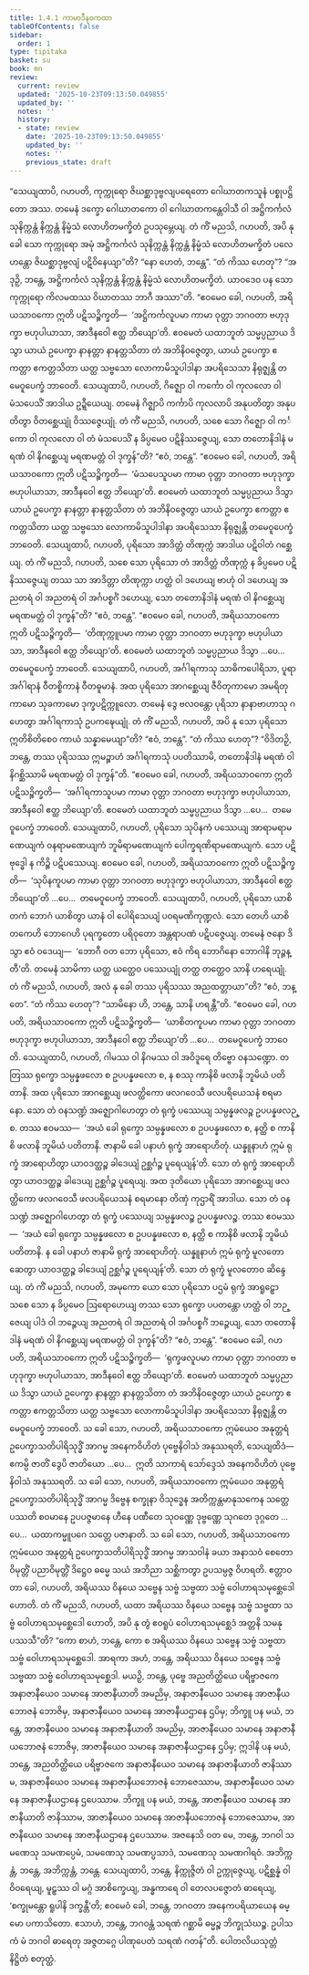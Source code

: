 ```yaml
---
title: 1.4.1 ကာမာဒီနဝကထာ
tableOfContents: false
sidebar:
  order: 1
type: tipitaka
basket: su
book: mn
review:
  current: review
  updated: '2025-10-23T09:13:50.049855'
  updated_by: ''
  notes: ''
  history:
  - state: review
    date: '2025-10-23T09:13:50.049855'
    updated_by: ''
    notes: ''
    previous_state: draft
---
```



<ReviewStatus review={frontmatter.review} showDetails={true} />

<HypothesisAnnotation frontmatter={frontmatter} />

<DynamicBreadcrumb />

<Division number="42" book="mn" e="ch" v="24" p="97">

<Paragraph number="79" book="mn">
“သေယျထာပိ, ဂဟပတိ, ကုက္ကုရော ဇိဃစ္ဆာဒုဗ္ဗလျပရေတော ဂေါဃာတကသူနံ ပစ္စုပဋ္ဌိတော အဿ. တမေနံ ဒက္ခော ဂေါဃာတကော ဝါ ဂေါဃာတကန္တေဝါသီ ဝါ အဋ္ဌိကင်္ကလံ သုနိက္ကန္တံ နိက္ကန္တံ နိမ္မံသံ လောဟိတမက္ခိတံ ဥပသုမ္ဘေယျ. တံ ကိံ မညသိ, ဂဟပတိ, အပိ နု ခေါ သော ကုက္ကုရော အမုံ အဋ္ဌိကင်္ကလံ သုနိက္ကန္တံ နိက္ကန္တံ နိမ္မံသံ လောဟိတမက္ခိတံ ပလေဟန္တော ဇိဃစ္ဆာဒုဗ္ဗလျံ ပဋိဝိနေယျာ”တိ?
</Paragraph>

<Paragraph number="80" book="mn">
“နော ဟေတံ, ဘန္တေ”.
</Paragraph>

<Paragraph number="81" book="mn">
“တံ ကိဿ ဟေတု”?
</Paragraph>

<Paragraph number="82" book="mn">
“အဒုဉှိ, ဘန္တေ, အဋ္ဌိကင်္ကလံ သုနိက္ကန္တံ နိက္ကန္တံ နိမ္မံသံ လောဟိတမက္ခိတံ. ယာဝဒေဝ ပန သော ကုက္ကုရော ကိလမထဿ ဝိဃာတဿ ဘာဂီ အဿာ”တိ. “ဧဝမေဝ ခေါ, ဂဟပတိ, အရိယသာဝကော ဣတိ ပဋိသဉ္စိက္ခတိ—  ‘အဋ္ဌိကင်္ကလူပမာ ကာမာ ဝုတ္တာ ဘဂဝတာ ဗဟုဒုက္ခာ ဗဟုပါယာသာ, အာဒီနဝေါ ဧတ္ထ ဘိယျော’တိ. ဧဝမေတံ ယထာဘူတံ သမ္မပ္ပညာယ ဒိသွာ ယာယံ ဥပေက္ခာ နာနတ္တာ နာနတ္တသိတာ တံ အဘိနိဝဇ္ဇေတွာ, ယာယံ ဥပေက္ခာ ဧကတ္တာ ဧကတ္တသိတာ ယတ္ထ သဗ္ဗသော လောကာမိသူပါဒါနာ အပရိသေသာ နိရုဇ္ဈန္တိ တမေဝူပေက္ခံ ဘာဝေတိ.
</Paragraph>

</Division>
<Division number="43" book="mn" e="ch" v="24" p="98">

<Paragraph number="83" book="mn">
သေယျထာပိ, ဂဟပတိ, ဂိဇ္ဈော ဝါ ကင်္ကော ဝါ ကုလလော ဝါ မံသပေသိံ အာဒါယ ဥဍ္ဍီယေယျ. တမေနံ ဂိဇ္ဈာပိ ကင်္ကာပိ ကုလလာပိ အနုပတိတွာ အနုပတိတွာ ဝိတစ္ဆေယျုံ ဝိဿဇ္ဇေယျုံ. တံ ကိံ မညသိ, ဂဟပတိ, သစေ သော ဂိဇ္ဈော ဝါ ကင်္ကော ဝါ ကုလလော ဝါ တံ မံသပေသိံ န ခိပ္ပမေဝ ပဋိနိဿဇ္ဇေယျ, သော တတောနိဒါနံ မရဏံ ဝါ နိဂစ္ဆေယျ မရဏမတ္တံ ဝါ ဒုက္ခန်”တိ?
</Paragraph>

<Paragraph number="84" book="mn">
“ဧဝံ, ဘန္တေ”.
</Paragraph>

<Paragraph number="85" book="mn">
“ဧဝမေဝ ခေါ, ဂဟပတိ, အရိယသာဝကော ဣတိ ပဋိသဉ္စိက္ခတိ—  ‘မံသပေသူပမာ ကာမာ ဝုတ္တာ ဘဂဝတာ ဗဟုဒုက္ခာ ဗဟုပါယာသာ, အာဒီနဝေါ ဧတ္ထ ဘိယျော’တိ. ဧဝမေတံ ယထာဘူတံ သမ္မပ္ပညာယ ဒိသွာ ယာယံ ဥပေက္ခာ နာနတ္တာ နာနတ္တသိတာ တံ အဘိနိဝဇ္ဇေတွာ ယာယံ ဥပေက္ခာ ဧကတ္တာ ဧကတ္တသိတာ ယတ္ထ သဗ္ဗသော လောကာမိသူပါဒါနာ အပရိသေသာ နိရုဇ္ဈန္တိ တမေဝူပေက္ခံ ဘာဝေတိ.
</Paragraph>

</Division>
<Division number="44" book="mn" e="ch" v="24" p="99">

<Paragraph number="86" book="mn">
သေယျထာပိ, ဂဟပတိ, ပုရိသော အာဒိတ္တံ တိဏုက္ကံ အာဒါယ ပဋိဝါတံ ဂစ္ဆေယျ. တံ ကိံ မညသိ, ဂဟပတိ, သစေ သော ပုရိသော တံ အာဒိတ္တံ တိဏုက္ကံ န ခိပ္ပမေဝ ပဋိနိဿဇ္ဇေယျ တဿ သာ အာဒိတ္တာ တိဏုက္ကာ ဟတ္ထံ ဝါ ဒဟေယျ ဗာဟုံ ဝါ ဒဟေယျ အညတရံ ဝါ အညတရံ ဝါ အင်္ဂပစ္စင်္ဂံ ဒဟေယျ, သော တတောနိဒါနံ မရဏံ ဝါ နိဂစ္ဆေယျ မရဏမတ္တံ ဝါ ဒုက္ခန်”တိ?
</Paragraph>

<Paragraph number="87" book="mn">
“ဧဝံ, ဘန္တေ”.
</Paragraph>

<Paragraph number="88" book="mn">
“ဧဝမေဝ ခေါ, ဂဟပတိ, အရိယသာဝကော ဣတိ ပဋိသဉ္စိက္ခတိ—  ‘တိဏုက္ကူပမာ ကာမာ ဝုတ္တာ ဘဂဝတာ ဗဟုဒုက္ခာ ဗဟုပါယာသာ, အာဒီနဝေါ ဧတ္ထ ဘိယျော’တိ. ဧဝမေတံ ယထာဘူတံ သမ္မပ္ပညာယ ဒိသွာ …ပေ…  တမေဝူပေက္ခံ ဘာဝေတိ.
</Paragraph>

</Division>
<Division number="45" book="mn" e="ch" v="24" p="100">

<Paragraph number="89" book="mn">
သေယျထာပိ, ဂဟပတိ, အင်္ဂါရကာသု သာဓိကပေါရိသာ, ပူရာ အင်္ဂါရာနံ ဝီတစ္စိကာနံ ဝီတဓူမာနံ. အထ ပုရိသော အာဂစ္ဆေယျ ဇီဝိတုကာမော အမရိတုကာမော သုခကာမော ဒုက္ခပဋိက္ကူလော. တမေနံ ဒွေ ဗလဝန္တော ပုရိသာ နာနာဗာဟာသု ဂဟေတွာ အင်္ဂါရကာသုံ ဥပကဍ္ဎေယျုံ. တံ ကိံ မညသိ, ဂဟပတိ, အပိ နု သော ပုရိသော ဣတိစိတိစေဝ ကာယံ သန္နာမေယျာ”တိ?
</Paragraph>

<Paragraph number="90" book="mn">
“ဧဝံ, ဘန္တေ”.
</Paragraph>

<Paragraph number="91" book="mn">
“တံ ကိဿ ဟေတု”?
</Paragraph>

<Paragraph number="92" book="mn">
“ဝိဒိတဉှိ, ဘန္တေ, တဿ ပုရိသဿ ဣမဉ္စာဟံ အင်္ဂါရကာသုံ ပပတိဿာမိ, တတောနိဒါနံ မရဏံ ဝါ နိဂစ္ဆိဿာမိ မရဏမတ္တံ ဝါ ဒုက္ခန်”တိ. “ဧဝမေဝ ခေါ, ဂဟပတိ, အရိယသာဝကော ဣတိ ပဋိသဉ္စိက္ခတိ—  ‘အင်္ဂါရကာသူပမာ ကာမာ ဝုတ္တာ ဘဂဝတာ ဗဟုဒုက္ခာ ဗဟုပါယာသာ, အာဒီနဝေါ ဧတ္ထ ဘိယျော’တိ. ဧဝမေတံ ယထာဘူတံ သမ္မပ္ပညာယ ဒိသွာ …ပေ…  တမေဝူပေက္ခံ ဘာဝေတိ.
</Paragraph>

</Division>
<Division number="46" book="mn" e="ch" v="24" p="102">

<Paragraph number="93" book="mn">
သေယျထာပိ, ဂဟပတိ, ပုရိသော သုပိနကံ ပဿေယျ အာရာမရာမဏေယျကံ ဝနရာမဏေယျကံ ဘူမိရာမဏေယျကံ ပေါက္ခရဏိရာမဏေယျကံ. သော ပဋိဗုဒ္ဓေါ န ကိဉ္စိ ပဋိပဿေယျ. ဧဝမေဝ ခေါ, ဂဟပတိ, အရိယသာဝကော ဣတိ ပဋိသဉ္စိက္ခတိ—  ‘သုပိနကူပမာ ကာမာ ဝုတ္တာ ဘဂဝတာ ဗဟုဒုက္ခာ ဗဟုပါယာသာ, အာဒီနဝေါ ဧတ္ထ ဘိယျော’တိ …ပေ…  တမေဝူပေက္ခံ ဘာဝေတိ.
</Paragraph>

</Division>
<Division number="47" book="mn" e="ch" v="24" p="104">

<Paragraph number="94" book="mn">
သေယျထာပိ, ဂဟပတိ, ပုရိသော ယာစိတကံ ဘောဂံ ယာစိတွာ ယာနံ ဝါ ပေါရိသေယျံ ပဝရမဏိကုဏ္ဍလံ. သော တေဟိ ယာစိတကေဟိ ဘောဂေဟိ ပုရက္ခတော ပရိဝုတော အန္တရာပဏံ ပဋိပဇ္ဇေယျ. တမေနံ ဇနော ဒိသွာ ဧဝံ ဝဒေယျ—  ‘ဘောဂီ ဝတ ဘော ပုရိသော, ဧဝံ ကိရ ဘောဂိနော ဘောဂါနိ ဘုဉ္ဇန္တီ’တိ. တမေနံ သာမိကာ ယတ္ထ ယတ္ထေဝ ပဿေယျုံ တတ္ထ တတ္ထေဝ သာနိ ဟရေယျုံ. တံ ကိံ မညသိ, ဂဟပတိ, အလံ နု ခေါ တဿ ပုရိသဿ အညထတ္တာယာ”တိ?
</Paragraph>

<Paragraph number="95" book="mn">
“ဧဝံ, ဘန္တေ”.
</Paragraph>

<Paragraph number="96" book="mn">
“တံ ကိဿ ဟေတု”?
</Paragraph>

<Paragraph number="97" book="mn">
“သာမိနော ဟိ, ဘန္တေ, သာနိ ဟရန္တီ”တိ. “ဧဝမေဝ ခေါ, ဂဟပတိ, အရိယသာဝကော ဣတိ ပဋိသဉ္စိက္ခတိ—  ‘ယာစိတကူပမာ ကာမာ ဝုတ္တာ ဘဂဝတာ ဗဟုဒုက္ခာ ဗဟုပါယာသာ, အာဒီနဝေါ ဧတ္ထ ဘိယျော’တိ …ပေ…  တမေဝူပေက္ခံ ဘာဝေတိ.
</Paragraph>

</Division>
<Division number="48" book="mn" e="ch" v="24" p="105">

<Paragraph number="98" book="mn">
သေယျထာပိ, ဂဟပတိ, ဂါမဿ ဝါ နိဂမဿ ဝါ အဝိဒူရေ တိဗ္ဗော ဝနသဏ္ဍော. တတြဿ ရုက္ခော သမ္ပန္နဖလော စ ဥပပန္နဖလော စ, န စဿု ကာနိစိ ဖလာနိ ဘူမိယံ ပတိတာနိ. အထ ပုရိသော အာဂစ္ဆေယျ ဖလတ္ထိကော ဖလဂဝေသီ ဖလပရိယေသနံ စရမာနော. သော တံ ဝနသဏ္ဍံ အဇ္ဈောဂါဟေတွာ တံ ရုက္ခံ ပဿေယျ သမ္ပန္နဖလဉ္စ ဥပပန္နဖလဉ္စ. တဿ ဧဝမဿ—  ‘အယံ ခေါ ရုက္ခော သမ္ပန္နဖလော စ ဥပပန္နဖလော စ, နတ္ထိ စ ကာနိစိ ဖလာနိ ဘူမိယံ ပတိတာနိ. ဇာနာမိ ခေါ ပနာဟံ ရုက္ခံ အာရောဟိတုံ. ယန္နူနာဟံ ဣမံ ရုက္ခံ အာရောဟိတွာ ယာဝဒတ္ထဉ္စ ခါဒေယျံ ဥစ္ဆင်္ဂဉ္စ ပူရေယျန်’တိ. သော တံ ရုက္ခံ အာရောဟိတွာ ယာဝဒတ္ထဉ္စ ခါဒေယျ ဥစ္ဆင်္ဂဉ္စ ပူရေယျ. အထ ဒုတိယော ပုရိသော အာဂစ္ဆေယျ ဖလတ္ထိကော ဖလဂဝေသီ ဖလပရိယေသနံ စရမာနော တိဏှံ ကုဌာရိံ အာဒါယ. သော တံ ဝနသဏ္ဍံ အဇ္ဈောဂါဟေတွာ တံ ရုက္ခံ ပဿေယျ သမ္ပန္နဖလဉ္စ ဥပပန္နဖလဉ္စ. တဿ ဧဝမဿ—  ‘အယံ ခေါ ရုက္ခော သမ္ပန္နဖလော စ ဥပပန္နဖလော စ, နတ္ထိ စ ကာနိစိ ဖလာနိ ဘူမိယံ ပတိတာနိ. န ခေါ ပနာဟံ ဇာနာမိ ရုက္ခံ အာရောဟိတုံ. ယန္နူနာဟံ ဣမံ ရုက္ခံ မူလတော ဆေတွာ ယာဝဒတ္ထဉ္စ ခါဒေယျံ ဥစ္ဆင်္ဂဉ္စ ပူရေယျန်’တိ. သော တံ ရုက္ခံ မူလတောဝ ဆိန္ဒေယျ. တံ ကိံ မညသိ, ဂဟပတိ, အမုကော ယော သော ပုရိသော ပဌမံ ရုက္ခံ အာရူဠှော သစေ သော န ခိပ္ပမေဝ ဩရောဟေယျ တဿ သော ရုက္ခော ပပတန္တော ဟတ္ထံ ဝါ ဘဉ္ဇေယျ ပါဒံ ဝါ ဘဉ္ဇေယျ အညတရံ ဝါ အညတရံ ဝါ အင်္ဂပစ္စင်္ဂံ ဘဉ္ဇေယျ, သော တတောနိဒါနံ မရဏံ ဝါ နိဂစ္ဆေယျ မရဏမတ္တံ ဝါ ဒုက္ခန်”တိ?
</Paragraph>

<Paragraph number="99" book="mn">
“ဧဝံ, ဘန္တေ”.
</Paragraph>

<Paragraph number="100" book="mn">
“ဧဝမေဝ ခေါ, ဂဟပတိ, အရိယသာဝကော ဣတိ ပဋိသဉ္စိက္ခတိ—  ‘ရုက္ခဖလူပမာ ကာမာ ဝုတ္တာ ဘဂဝတာ ဗဟုဒုက္ခာ ဗဟုပါယာသာ, အာဒီနဝေါ ဧတ္ထ ဘိယျော’တိ. ဧဝမေတံ ယထာဘူတံ သမ္မပ္ပညာယ ဒိသွာ ယာယံ ဥပေက္ခာ နာနတ္တာ နာနတ္တသိတာ တံ အဘိနိဝဇ္ဇေတွာ ယာယံ ဥပေက္ခာ ဧကတ္တာ ဧကတ္တသိတာ ယတ္ထ သဗ္ဗသော လောကာမိသူပါဒါနာ အပရိသေသာ နိရုဇ္ဈန္တိ တမေဝူပေက္ခံ ဘာဝေတိ.
</Paragraph>

</Division>
<Division number="49" book="mn" e="ch" v="24" p="107">

<Paragraph number="101" book="mn">
သ ခေါ သော, ဂဟပတိ, အရိယသာဝကော ဣမံယေဝ အနုတ္တရံ ဥပေက္ခာသတိပါရိသုဒ္ဓိံ အာဂမ္မ အနေကဝိဟိတံ ပုဗ္ဗေနိဝါသံ အနုဿရတိ, သေယျထိဒံ—  ဧကမ္ပိ ဇာတိံ ဒွေပိ ဇာတိယော …ပေ…  ဣတိ သာကာရံ သော်ဒ္ဒေသံ အနေကဝိဟိတံ ပုဗ္ဗေနိဝါသံ အနုဿရတိ.
</Paragraph>

<Paragraph number="102" book="mn">
သ ခေါ သော, ဂဟပတိ, အရိယသာဝကော ဣမံယေဝ အနုတ္တရံ ဥပေက္ခာသတိပါရိသုဒ္ဓိံ အာဂမ္မ ဒိဗ္ဗေန စက္ခုနာ ဝိသုဒ္ဓေန အတိက္ကန္တမာနုသကေန သတ္တေ ပဿတိ စဝမာနေ ဥပပဇ္ဇမာနေ ဟီနေ ပဏီတေ သုဝဏ္ဏေ ဒုဗ္ဗဏ္ဏေ သုဂတေ ဒုဂ္ဂတေ …ပေ…  ယထာကမ္မူပဂေ သတ္တေ ပဇာနာတိ.
</Paragraph>

<Paragraph number="103" book="mn">
သ ခေါ သော, ဂဟပတိ, အရိယသာဝကော ဣမံယေဝ အနုတ္တရံ ဥပေက္ခာသတိပါရိသုဒ္ဓိံ အာဂမ္မ အာသဝါနံ ခယာ အနာသဝံ စေတောဝိမုတ္တိံ ပညာဝိမုတ္တိံ ဒိဋ္ဌေဝ ဓမ္မေ သယံ အဘိညာ သစ္ဆိကတွာ ဥပသမ္ပဇ္ဇ ဝိဟရတိ. ဧတ္တာဝတာ ခေါ, ဂဟပတိ, အရိယဿ ဝိနယေ သဗ္ဗေန သဗ္ဗံ သဗ္ဗထာ သဗ္ဗံ ဝေါဟာရသမုစ္ဆေဒေါ ဟောတိ.
</Paragraph>

</Division>
<Division number="50" book="mn" e="ch" v="24" p="110">

<Paragraph number="104" book="mn">
တံ ကိံ မညသိ, ဂဟပတိ, ယထာ အရိယဿ ဝိနယေ သဗ္ဗေန သဗ္ဗံ သဗ္ဗထာ သဗ္ဗံ ဝေါဟာရသမုစ္ဆေဒေါ ဟောတိ, အပိ နု တွံ ဧဝရူပံ ဝေါဟာရသမုစ္ဆေဒံ အတ္တနိ သမနုပဿသီ”တိ? “ကော စာဟံ, ဘန္တေ, ကော စ အရိယဿ ဝိနယေ သဗ္ဗေန သဗ္ဗံ သဗ္ဗထာ သဗ္ဗံ ဝေါဟာရသမုစ္ဆေဒေါ. အာရကာ အဟံ, ဘန္တေ, အရိယဿ ဝိနယေ သဗ္ဗေန သဗ္ဗံ သဗ္ဗထာ သဗ္ဗံ ဝေါဟာရသမုစ္ဆေဒါ. မယဉှိ, ဘန္တေ, ပုဗ္ဗေ အညတိတ္ထိယေ ပရိဗ္ဗာဇကေ အနာဇာနီယေဝ သမာနေ အာဇာနီယာတိ အမညိမှ, အနာဇာနီယေဝ သမာနေ အာဇာနီယဘောဇနံ ဘောဇိမှ, အနာဇာနီယေဝ သမာနေ အာဇာနီယဌာနေ ဌပိမှ; ဘိက္ခူ ပန မယံ, ဘန္တေ, အာဇာနီယေဝ သမာနေ အနာဇာနီယာတိ အမညိမှ, အာဇာနီယေဝ သမာနေ အနာဇာနီယဘောဇနံ ဘောဇိမှ, အာဇာနီယေဝ သမာနေ အနာဇာနီယဌာနေ ဌပိမှ; ဣဒါနိ ပန မယံ, ဘန္တေ, အညတိတ္ထိယေ ပရိဗ္ဗာဇကေ အနာဇာနီယေဝ သမာနေ အနာဇာနီယာတိ ဇာနိဿာမ, အနာဇာနီယေဝ သမာနေ အနာဇာနီယဘောဇနံ ဘောဇေဿာမ, အနာဇာနီယေဝ သမာနေ အနာဇာနီယဌာနေ ဌပေဿာမ. ဘိက္ခူ ပန မယံ, ဘန္တေ, အာဇာနီယေဝ သမာနေ အာဇာနီယာတိ ဇာနိဿာမ, အာဇာနီယေဝ သမာနေ အာဇာနီယဘောဇနံ ဘောဇေဿာမ, အာဇာနီယေဝ သမာနေ အာဇာနီယဌာနေ ဌပေဿာမ. အဇနေသိ ဝတ မေ, ဘန္တေ, ဘဂဝါ သမဏေသု သမဏပ္ပေမံ, သမဏေသု သမဏပ္ပသာဒံ, သမဏေသု သမဏဂါရဝံ. အဘိက္ကန္တံ, ဘန္တေ, အဘိက္ကန္တံ, ဘန္တေ. သေယျထာပိ, ဘန္တေ, နိက္ကုဇ္ဇိတံ ဝါ ဥက္ကုဇ္ဇေယျ, ပဋိစ္ဆန္နံ ဝါ ဝိဝရေယျ, မူဠှဿ ဝါ မဂ္ဂံ အာစိက္ခေယျ, အန္ဓကာရေ ဝါ တေလပဇ္ဇောတံ ဓာရေယျ, ‘စက္ခုမန္တော ရူပါနိ ဒက္ခန္တီ’တိ; ဧဝမေဝံ ခေါ, ဘန္တေ, ဘဂဝတာ အနေကပရိယာယေန ဓမ္မော ပကာသိတော. ဧသာဟံ, ဘန္တေ, ဘဂဝန္တံ သရဏံ ဂစ္ဆာမိ ဓမ္မဉ္စ ဘိက္ခုသံဃဉ္စ. ဥပါသကံ မံ ဘဂဝါ ဓာရေတု အဇ္ဇတဂ္ဂေ ပါဏုပေတံ သရဏံ ဂတန်”တိ.

</Paragraph>
</Division>

<Paragraph number="105" type="center" book="mn">
ပေါတလိယသုတ္တံ နိဋ္ဌိတံ စတုတ္ထံ.
</Paragraph>